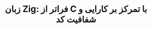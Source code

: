 ---
title: "زبان Zig: فراتر از C با تمرکز بر کارایی و شفافیت کد"
tags: []
authors: ["MahdiBahramian"]
description: ""
---